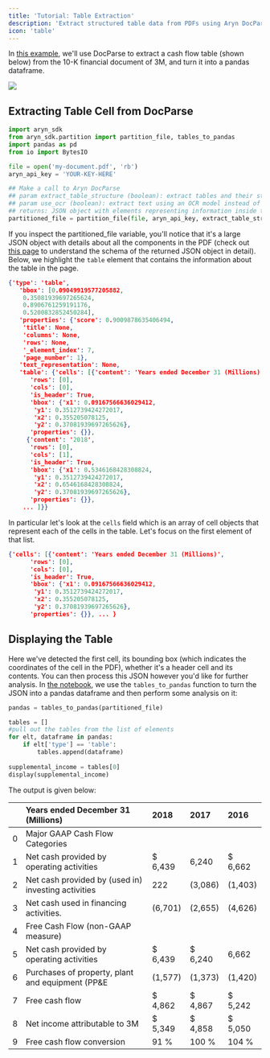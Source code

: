 ```yaml
---
title: 'Tutorial: Table Extraction'
description: 'Extract structured table data from PDFs using Aryn DocParse'
icon: 'table'
---
```


In [this example](https://colab.research.google.com/drive/1Qpd-llPC-EPzuTwLfnguMnrQk0eclyqJ?usp=sharing), we'll use DocParse to extract a cash flow table (shown below) from the 10-K financial document of 3M, and turn it into a pandas dataframe. 

<Frame>
  <img src="../images/3m_10k_extract.png" />
</Frame>

## Extracting Table Cell from DocParse

```python table_demo.py
import aryn_sdk
from aryn_sdk.partition import partition_file, tables_to_pandas
import pandas as pd
from io import BytesIO

file = open('my-document.pdf', 'rb')
aryn_api_key = 'YOUR-KEY-HERE'

## Make a call to Aryn DocParse
## param extract_table_structure (boolean): extract tables and their structural content. default: False
## param use_ocr (boolean): extract text using an OCR model instead of extracting embedded text in PDF. default: False
## returns: JSON object with elements representing information inside the PDF
partitioned_file = partition_file(file, aryn_api_key, extract_table_structure=True, use_ocr=True)
```

If you inspect the partitioned_file variable, you'll notice that it's a large JSON object with details about all the components in the PDF (check out [this page](./output_structure) to understand the schema of the returned JSON object in detail). Below, we highlight the `table` element that contains the information about the table in the page.


```json output.json
{'type': 'table',
   'bbox': [0.09049919577205882,
    0.35081939697265624,
    0.8906761259191176,
    0.5200832852450284],
   'properties': {'score': 0.9009878635406494,
    'title': None,
    'columns': None,
    'rows': None,
    '_element_index': 7,
    'page_number': 1},
   'text_representation': None,
   'table': {'cells': [{'content': 'Years ended December 31 (Millions)',
      'rows': [0],
      'cols': [0],
      'is_header': True,
      'bbox': {'x1': 0.09167566636029412,
       'y1': 0.3512739424272017,
       'x2': 0.355205078125,
       'y2': 0.37081939697265626},
      'properties': {}},
     {'content': '2018',
      'rows': [0],
      'cols': [1],
      'is_header': True,
      'bbox': {'x1': 0.5346168428308824,
       'y1': 0.3512739424272017,
       'x2': 0.6546168428308824,
       'y2': 0.37081939697265626},
      'properties': {}},
    ... ]}}
```

In particular let's look at the `cells` field which is an array of cell objects that represent each of the cells in the table. Let's focus on the first element of that list.

```json cells.json
{'cells': [{'content': 'Years ended December 31 (Millions)',
      'rows': [0],
      'cols': [0],
      'is_header': True,
      'bbox': {'x1': 0.09167566636029412,
       'y1': 0.3512739424272017,
       'x2': 0.355205078125,
       'y2': 0.37081939697265626},
      'properties': {}}, ... }

```

## Displaying the Table

Here we've detected the first cell, its bounding box (which indicates the coordinates of the cell in the PDF), whether it's a header cell and its contents. You can then process this JSON however you'd like for further analysis. In [the notebook](https://colab.research.google.com/drive/1Qpd-llPC-EPzuTwLfnguMnrQk0eclyqJ?usp=sharing), we use the `tables_to_pandas` function to turn the JSON into a pandas dataframe and then perform some analysis on it:

```python display_table.py
pandas = tables_to_pandas(partitioned_file)

tables = []
#pull out the tables from the list of elements
for elt, dataframe in pandas:
    if elt['type'] == 'table':
        tables.append(dataframe)
        
supplemental_income = tables[0]
display(supplemental_income)
```

The output is given below:

|    | Years ended December 31 (Millions)                  | 2018    | 2017    | 2016    |
|---:|:----------------------------------------------------|:--------|:--------|:--------|
|  0 | Major GAAP Cash Flow Categories                     |         |         |         |
|  1 | Net cash provided by operating activities           | $ 6,439 | 6,240   | $ 6,662 |
|  2 | Net cash provided by (used in) investing activities | 222     | (3,086) | (1,403) |
|  3 | Net cash used in financing activities.              | (6,701) | (2,655) | (4,626) |
|  4 | Free Cash Flow (non-GAAP measure)                   |         |         |         |
|  5 | Net cash provided by operating activities           | $ 6,439 | $ 6,240 | 6,662   |
|  6 | Purchases of property, plant and equipment (PP&E    | (1,577) | (1,373) | (1,420) |
|  7 | Free cash flow                                      | $ 4,862 | $ 4,867 | $ 5,242 |
|  8 | Net income attributable to 3M                       | $ 5,349 | $ 4,858 | $ 5,050 |
|  9 | Free cash flow conversion                           | 91 %    | 100 %   | 104 %   |